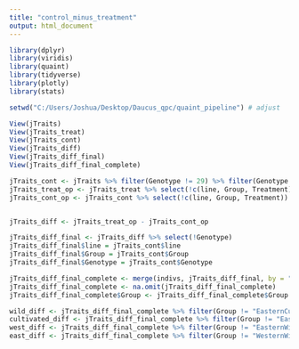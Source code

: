 ```yaml
---
title: "control_minus_treatment"
output: html_document
---
```


```r
library(dplyr)
library(viridis)
library(quaint)
library(tidyverse)
library(plotly)
library(stats)

setwd("C:/Users/Joshua/Desktop/Daucus_qpc/quaint_pipeline") # adjust
```

```r
View(jTraits)
View(jTraits_treat)
View(jTraits_cont)
View(jTraits_diff)
View(jTraits_diff_final)
View(jTraits_diff_final_complete)
```

```r
jTraits_cont <- jTraits %>% filter(Genotype != 29) %>% filter(Genotype != 13)
jTraits_treat_op <- jTraits_treat %>% select(!c(line, Group, Treatment))
jTraits_cont_op <- jTraits_cont %>% select(!c(line, Group, Treatment))


jTraits_diff <- jTraits_treat_op - jTraits_cont_op

jTraits_diff_final <- jTraits_diff %>% select(!Genotype)
jTraits_diff_final$line = jTraits_cont$line
jTraits_diff_final$Group = jTraits_cont$Group
jTraits_diff_final$Genotype = jTraits_cont$Genotype
```

```r
jTraits_diff_final_complete <- merge(indivs, jTraits_diff_final, by = "line", all.x = T, sort = F)
jTraits_diff_final_complete <- na.omit(jTraits_diff_final_complete)
jTraits_diff_final_complete$Group <- jTraits_diff_final_complete$Group.x
```

```r
wild_diff <- jTraits_diff_final_complete %>% filter(Group != "EasternCultivated") %>% filter(Group != "WesternCultivated")
cultivated_diff <- jTraits_diff_final_complete %>% filter(Group != "EasternWild") %>% filter(Group != "WesternWild")
west_diff <- jTraits_diff_final_complete %>% filter(Group != "EasternWild") %>% filter(Group != "EasternCultivated")
east_diff <- jTraits_diff_final_complete %>% filter(Group != "WesternWild") %>% filter(Group != "WesternCultivated")
```

